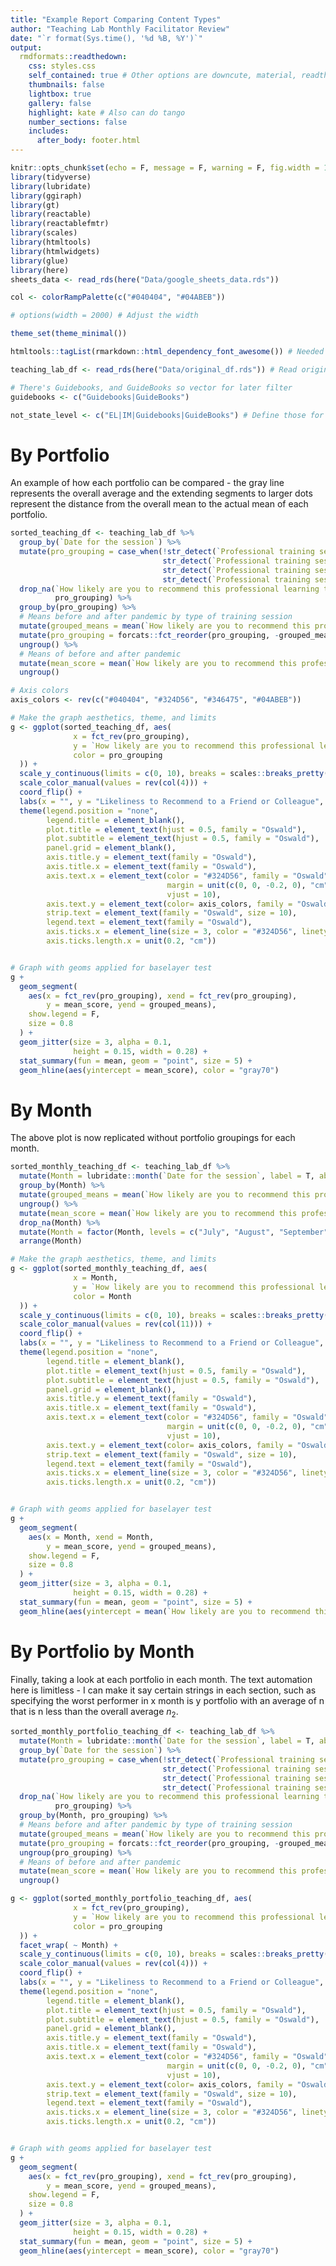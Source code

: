 ```yaml
---
title: "Example Report Comparing Content Types"
author: "Teaching Lab Monthly Facilitator Review"
date: "`r format(Sys.time(), '%d %B, %Y')`"
output: 
  rmdformats::readthedown:
    css: styles.css
    self_contained: true # Other options are downcute, material, readthedown, html_clean, html_docco, lockdown, https://github.com/juba/rmdformats
    thumbnails: false
    lightbox: true
    gallery: false
    highlight: kate # Also can do tango
    number_sections: false
    includes:
      after_body: footer.html
---
```


```r
knitr::opts_chunk$set(echo = F, message = F, warning = F, fig.width = 16, fig.height = 10, width = 2000)
library(tidyverse)
library(lubridate)
library(ggiraph)
library(gt)
library(reactable)
library(reactablefmtr)
library(scales)
library(htmltools)
library(htmlwidgets)
library(glue)
library(here)
sheets_data <- read_rds(here("Data/google_sheets_data.rds"))

col <- colorRampPalette(c("#040404", "#04ABEB"))

# options(width = 2000) # Adjust the width 

theme_set(theme_minimal())
```

```r
htmltools::tagList(rmarkdown::html_dependency_font_awesome()) # Needed so fa's in footer will show
```

```r
teaching_lab_df <- read_rds(here("Data/original_df.rds")) # Read original data for column names

# There's Guidebooks, and GuideBooks so vector for later filter
guidebooks <- c("Guidebooks|GuideBooks")

not_state_level <- c("EL|IM|Guidebooks|GuideBooks") # Define those for which we should filter for later


```


# By Portfolio

An example of how each portfolio can be compared - the gray line represents the overall average and the extending segments to larger dots represent the distance from the overall mean to the actual mean of each portfolio.

```r
sorted_teaching_df <- teaching_lab_df %>%
  group_by(`Date for the session`) %>%
  mutate(pro_grouping = case_when(!str_detect(`Professional training session`, not_state_level) == T ~ "State-Level",
                                  str_detect(`Professional training session`, "IM") == T ~ "IM",
                                  str_detect(`Professional training session`, guidebooks) == T ~ "Guidebooks",
                                  str_detect(`Professional training session`, "EL") == T ~ "EL")) %>%
  drop_na(`How likely are you to recommend this professional learning to a colleague or friend?`,
          pro_grouping) %>%
  group_by(pro_grouping) %>%
  # Means before and after pandemic by type of training session
  mutate(grouped_means = mean(`How likely are you to recommend this professional learning to a colleague or friend?`, na.rm = T)) %>%
  mutate(pro_grouping = forcats::fct_reorder(pro_grouping, -grouped_means)) %>%
  ungroup() %>%
  # Means of before and after pandemic
  mutate(mean_score = mean(`How likely are you to recommend this professional learning to a colleague or friend?`)) %>%
  ungroup()

# Axis colors 
axis_colors <- rev(c("#040404", "#324D56", "#346475", "#04ABEB"))

# Make the graph aesthetics, theme, and limits
g <- ggplot(sorted_teaching_df, aes(
              x = fct_rev(pro_grouping), 
              y = `How likely are you to recommend this professional learning to a colleague or friend?`, 
              color = pro_grouping
  )) +
  scale_y_continuous(limits = c(0, 10), breaks = scales::breaks_pretty(n = 10)) +
  scale_color_manual(values = rev(col(4))) +
  coord_flip() +
  labs(x = "", y = "Likeliness to Recommend to a Friend or Colleague", title = "Comparing Scores Between Content Types") +
  theme(legend.position = "none",
        legend.title = element_blank(),
        plot.title = element_text(hjust = 0.5, family = "Oswald"),
        plot.subtitle = element_text(hjust = 0.5, family = "Oswald"),
        panel.grid = element_blank(),
        axis.title.y = element_text(family = "Oswald"),
        axis.title.x = element_text(family = "Oswald"),
        axis.text.x = element_text(color = "#324D56", family = "Oswald", 
                                   margin = unit(c(0, 0, -0.2, 0), "cm"),
                                   vjust = 10),
        axis.text.y = element_text(color= axis_colors, family = "Oswald"),
        strip.text = element_text(family = "Oswald", size = 10),
        legend.text = element_text(family = "Oswald"),
        axis.ticks.x = element_line(size = 3, color = "#324D56", linetype = 2),
        axis.ticks.length.x = unit(0.2, "cm"))


# Graph with geoms applied for baselayer test
g + 
  geom_segment(
    aes(x = fct_rev(pro_grouping), xend = fct_rev(pro_grouping),
        y = mean_score, yend = grouped_means),
    show.legend = F,
    size = 0.8
  ) + 
  geom_jitter(size = 3, alpha = 0.1,
              height = 0.15, width = 0.28) +
  stat_summary(fun = mean, geom = "point", size = 5) +
  geom_hline(aes(yintercept = mean_score), color = "gray70")
```

# By Month

The above plot is now replicated without portfolio groupings for each month.

```r
sorted_monthly_teaching_df <- teaching_lab_df %>%
  mutate(Month = lubridate::month(`Date for the session`, label = T, abbr = F)) %>%
  group_by(Month) %>%
  mutate(grouped_means = mean(`How likely are you to recommend this professional learning to a colleague or friend?`, na.rm = T)) %>%
  ungroup() %>%
  mutate(mean_score = mean(`How likely are you to recommend this professional learning to a colleague or friend?`, na.rm = T)) %>%
  drop_na(Month) %>%
  mutate(Month = factor(Month, levels = c("July", "August", "September", "October", "November", "December", "January", "February", "March", "April", "May", "June"))) %>%
  arrange(Month)
```

```r
# Make the graph aesthetics, theme, and limits
g <- ggplot(sorted_monthly_teaching_df, aes(
              x = Month, 
              y = `How likely are you to recommend this professional learning to a colleague or friend?`, 
              color = Month
  )) +
  scale_y_continuous(limits = c(0, 10), breaks = scales::breaks_pretty(n = 10)) +
  scale_color_manual(values = rev(col(11))) +
  coord_flip() +
  labs(x = "", y = "Likeliness to Recommend to a Friend or Colleague", title = "Comparing Scores Just By Month") +
  theme(legend.position = "none",
        legend.title = element_blank(),
        plot.title = element_text(hjust = 0.5, family = "Oswald"),
        plot.subtitle = element_text(hjust = 0.5, family = "Oswald"),
        panel.grid = element_blank(),
        axis.title.y = element_text(family = "Oswald"),
        axis.title.x = element_text(family = "Oswald"),
        axis.text.x = element_text(color = "#324D56", family = "Oswald", 
                                   margin = unit(c(0, 0, -0.2, 0), "cm"),
                                   vjust = 10),
        axis.text.y = element_text(color= axis_colors, family = "Oswald"),
        strip.text = element_text(family = "Oswald", size = 10),
        legend.text = element_text(family = "Oswald"),
        axis.ticks.x = element_line(size = 3, color = "#324D56", linetype = 2),
        axis.ticks.length.x = unit(0.2, "cm"))


# Graph with geoms applied for baselayer test
g + 
  geom_segment(
    aes(x = Month, xend = Month,
        y = mean_score, yend = grouped_means),
    show.legend = F,
    size = 0.8
  ) +
  geom_jitter(size = 3, alpha = 0.1,
              height = 0.15, width = 0.28) +
  stat_summary(fun = mean, geom = "point", size = 5) +
  geom_hline(aes(yintercept = mean(`How likely are you to recommend this professional learning to a colleague or friend?`, na.rm = T)), color = "gray70")
```


# By Portfolio by Month

Finally, taking a look at each portfolio in each month. The text automation here is limitless - I can make it say certain strings in each section, such as specifying the worst performer in x month is y portfolio with an average of n that is n less than the overall average $n_2$.

```r
sorted_monthly_portfolio_teaching_df <- teaching_lab_df %>%
  mutate(Month = lubridate::month(`Date for the session`, label = T, abbr = F)) %>%
  group_by(`Date for the session`) %>%
  mutate(pro_grouping = case_when(!str_detect(`Professional training session`, not_state_level) == T ~ "State-Level",
                                  str_detect(`Professional training session`, "IM") == T ~ "IM",
                                  str_detect(`Professional training session`, guidebooks) == T ~ "Guidebooks",
                                  str_detect(`Professional training session`, "EL") == T ~ "EL")) %>%
  drop_na(`How likely are you to recommend this professional learning to a colleague or friend?`,
          pro_grouping) %>%
  group_by(Month, pro_grouping) %>%
  # Means before and after pandemic by type of training session
  mutate(grouped_means = mean(`How likely are you to recommend this professional learning to a colleague or friend?`, na.rm = T)) %>%
  mutate(pro_grouping = forcats::fct_reorder(pro_grouping, -grouped_means)) %>%
  ungroup(pro_grouping) %>%
  # Means of before and after pandemic
  mutate(mean_score = mean(`How likely are you to recommend this professional learning to a colleague or friend?`)) %>%
  ungroup()
```

```r
g <- ggplot(sorted_monthly_portfolio_teaching_df, aes(
              x = fct_rev(pro_grouping), 
              y = `How likely are you to recommend this professional learning to a colleague or friend?`, 
              color = pro_grouping
  )) +
  facet_wrap( ~ Month) +
  scale_y_continuous(limits = c(0, 10), breaks = scales::breaks_pretty(n = 10)) +
  scale_color_manual(values = rev(col(4))) +
  coord_flip() +
  labs(x = "", y = "Likeliness to Recommend to a Friend or Colleague", title = "Comparing Scores By Portfolio and Month") +
  theme(legend.position = "none",
        legend.title = element_blank(),
        plot.title = element_text(hjust = 0.5, family = "Oswald"),
        plot.subtitle = element_text(hjust = 0.5, family = "Oswald"),
        panel.grid = element_blank(),
        axis.title.y = element_text(family = "Oswald"),
        axis.title.x = element_text(family = "Oswald"),
        axis.text.x = element_text(color = "#324D56", family = "Oswald", 
                                   margin = unit(c(0, 0, -0.2, 0), "cm"),
                                   vjust = 10),
        axis.text.y = element_text(color= axis_colors, family = "Oswald"),
        strip.text = element_text(family = "Oswald", size = 10),
        legend.text = element_text(family = "Oswald"),
        axis.ticks.x = element_line(size = 3, color = "#324D56", linetype = 2),
        axis.ticks.length.x = unit(0.2, "cm"))


# Graph with geoms applied for baselayer test
g + 
  geom_segment(
    aes(x = fct_rev(pro_grouping), xend = fct_rev(pro_grouping),
        y = mean_score, yend = grouped_means),
    show.legend = F,
    size = 0.8
  ) + 
  geom_jitter(size = 3, alpha = 0.1,
              height = 0.15, width = 0.28) +
  stat_summary(fun = mean, geom = "point", size = 5) +
  geom_hline(aes(yintercept = mean_score), color = "gray70")
```







